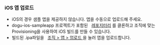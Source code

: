 
### iOS 앱 업로드

<ul>
  <li>
    iOS의 경우 샘플 앱을 제공하지 않습니다. 앱을 수동으로 업로드해 주세요.
  </li>
  <li>
    dogu-ios-sampleapp 프로젝트가 포함된 &nbsp;
    <a href="https://github.com/dogu-team/dogu-ios-sampleapp">레포지터리</a>&nbsp;를
    클론하고 조직에 맞는 Provisioning을 사용하여 iOS 빌드를 만들 수 있습니다.
  </li>
  <li>
    빌드된 .ipa파일을 &nbsp;
    <a href="/management/organization/app">조직 > 앱 > 업로드 </a> 을 눌러
    앱을 업로드합니다.
  </li>
</ul>
